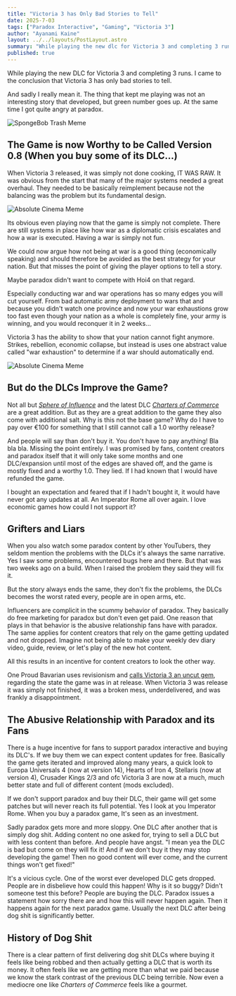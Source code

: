 ```yaml
---
title: "Victoria 3 has Only Bad Stories to Tell"
date: 2025-7-03
tags: ["Paradox Interactive", "Gaming", "Victoria 3"]
author: "Ayanami Kaine"
layout: ../../layouts/PostLayout.astro
summary: "While playing the new dlc for Victoria 3 and completing 3 runs. I came to the conclusion that Victoria 3 has only bad stories to tell."
published: true
---
```





While playing the new DLC for Victoria 3 and completing 3 runs.
I came to the conclusion that Victoria 3 has only bad stories to tell.

And sadly I really mean it. The thing that kept me playing was not an interesting
story that developed, but green number goes up. At the same time I got quite angry
at paradox.

![SpongeBob Trash Meme](/spongbob_meme.png)


## The Game is now Worthy to be Called Version 0.8 (When you buy some of its DLC...)

When Victoria 3 released, it was simply not done cooking, IT WAS RAW. It was obvious from the start
that many of the major systems needed a great overhaul. They needed to be basically reimplement
because not the balancing was the problem but its fundamental design.

![Absolute Cinema Meme](/its_raw_meme.jpg)


Its obvious even playing now that the game is simply not complete. There are still systems in place like 
how war as a diplomatic crisis escalates and how a war is executed. Having a war is simply not fun. 

We could now argue how not being at war is a good thing (economically speaking) and should therefore be avoided
as the best strategy for your nation. But that misses the point of giving the player options to tell a story.

Maybe paradox didn't want to compete with Hoi4 on that regard.

Especially conducting war and war operations has so many edges you will cut yourself. From bad automatic
army deployment to wars that and because you didn't watch one province and now your war exhaustions grow too fast
even though your nation as a whole is completely fine, your army is winning, and you would reconquer it in 2 weeks...

Victoria 3 has the ability to show that your nation cannot fight anymore. Strikes, rebellion, economic collapse, but
instead is uses one abstract value called "war exhaustion" to determine if a war should automatically end. 

![Absolute Cinema Meme](/cinema_meme.jpg)

## But do the DLCs Improve the Game?

Not all but *[Sphere of Influence](https://store.steampowered.com/app/2411231/Victoria_3_Sphere_of_Influence/)* and the latest DLC *[Charters of Commerce](https://store.steampowered.com/app/3450170/Victoria_3_Charters_of_Commerce/)* are a great addition. But as they are a great addition
to the game they also come with additional salt. Why is this not the base game? Why do I have to pay over
€100 for something that I still cannot call a 1.0 worthy release?

And people will say than don't buy it. You don't have to pay anything! Bla bla bla. Missing the point entirely.
I was promised by fans, content creators and paradox itself that it will only take some months and one DLC/expansion
until most of the edges are shaved off, and the game is mostly fixed and a worthy 1.0. They lied. If I had known that
I would have refunded the game.

I bought an expectation and feared that if I hadn't bought it, it would have never got any updates at all. An 
Imperator Rome all over again. I love economic games how could I not support it?

## Grifters and Liars

When you also watch some paradox content by other YouTubers, they seldom mention the problems with the DLCs
it's always the same narrative. Yes I saw some problems, encountered bugs here and there. But that was two weeks 
ago on a build. When I raised the problem they said they will fix it. 

But the story always ends the same, they don't fix the problems, the DLCs becomes the worst rated every, people
are in open arms, etc.

Influencers are complicit in the scummy behavior of paradox. They basically do free marketing for paradox 
but don't even get paid. One reason that plays in that behavior is the abusive relationship fans have with
paradox. The same applies for content creators that rely on the game getting updated and not dropped. Imagine
not being able to make your weekly dev diary video, guide, review, or let's play of the new hot content.

All this results in an incentive for content creators to look the other way.

One Proud Bavarian uses revisionism and [calls Victoria 3 an uncut gem](https://youtu.be/LL0O1Twl_pg?si=7hAcOv6200FTSO1U&t=80), regarding the state the game was in at release. When Victoria 3 was release it was simply not finished, it was a broken mess, underdelivered, and was frankly a disappointment.


## The Abusive Relationship with Paradox and its Fans

There is a huge incentive for fans to support paradox interactive and buying its DLC's. 
If we buy them we can expect content updates for free. Basically the game gets iterated and
improved along many years, a quick look to Europa Universals 4 (now at version 14), Hearts of Iron 4, Stellaris (now at version 4), Crusader Kings 2/3
and ofc Victoria 3 are now at a much, much better state and full of different content (mods excluded).

If we don't support paradox and buy their DLC, their game will get some patches but will never reach 
its full potential. Yes I look at you Imperator Rome. When you buy a paradox game, It's seen as an
investment. 

Sadly paradox gets more and more sloppy. One DLC after another that is simply dog shit. Adding content
no one asked for, trying to sell a DLC but with less content than before. And people have angst. 
"I mean yea the DLC is bad but come on they will fix it! And if we don't buy it they may stop developing the game!
Then no good content will ever come, and the current things won't get fixed!"

It's a vicious cycle. One of the worst ever developed DLC gets dropped. People are in disbelieve how could this happen!
Why is it so buggy? Didn't someone test this before? People are buying the DLC. Paradox issues a 
statement how sorry there are and how this will never happen again. Then it happens again for the next 
paradox game. Usually the next DLC after being dog shit is significantly better.

## History of Dog Shit

There is a clear pattern of first delivering dog shit DLCs where buying it feels like being robbed and then actually 
getting a DLC that is worth its money. It often feels like we are getting more than what we paid because 
we know the stark contrast of the previous DLC being terrible. Now even a mediocre one like *Charters of Commerce*
feels like a gourmet.


<Timeline>
  <TimelineItem date="27 Apr, 2021" title="Europa Universalis IV: Leviathan (Absolute dog shit)" quality="bad">
  </TimelineItem>
   
  <TimelineItem date="13 Sep, 2022" title="Europa Universalis IV: Lions of the North (Good)" quality="good">
  </TimelineItem>
   
  <TimelineItem date="27 Sep, 2022" title="Hearts of Iron IV: By Blood Alone (Absolute dog shit)" quality="bad">
  </TimelineItem>
   
  <TimelineItem date="25 Oct, 2022" title="Release of Victoria 3 (Meh)" quality="meh">
  </TimelineItem>
   
  <TimelineItem date="22 May, 2023" title="Victoria 3: Voice of the People (Absolute dog shit)" quality="bad">
  </TimelineItem>
   
  <TimelineItem date="4 Mar, 2024" title="Crusader Kings III: Legends of the Dead (Absolute dog shit)" quality="bad">
  </TimelineItem>

  <TimelineItem date="24 Sep, 2024" title="Crusader Kings III: Roads to Power (Good)" quality="good">
  </TimelineItem>

  <TimelineItem date="14 Nov, 2024" title="Hearts of Iron IV: Götterdämmerung (Good)" quality="good">
  </TimelineItem>
    
  <TimelineItem date="4 Mar, 2025" title="Hearts of Iron IV: Graveyard of Empires (Absolute dog shit)" quality="bad">
  </TimelineItem>
      
  <TimelineItem date="17 Jun, 2025" title="Victoria 3: Charters of Commerce (Good)" quality="good">
  </TimelineItem>
</Timeline>